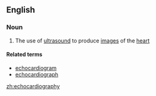 ==English==

===Noun===
{{wikipedia}}
{{en-noun|-}}

#{{medicine}} The use of [[ultrasound]] to produce [[image]]s of the [[heart]]

====Related terms====
*[[echocardiogram]]
*[[echocardiograph]]

[[zh:echocardiography]]